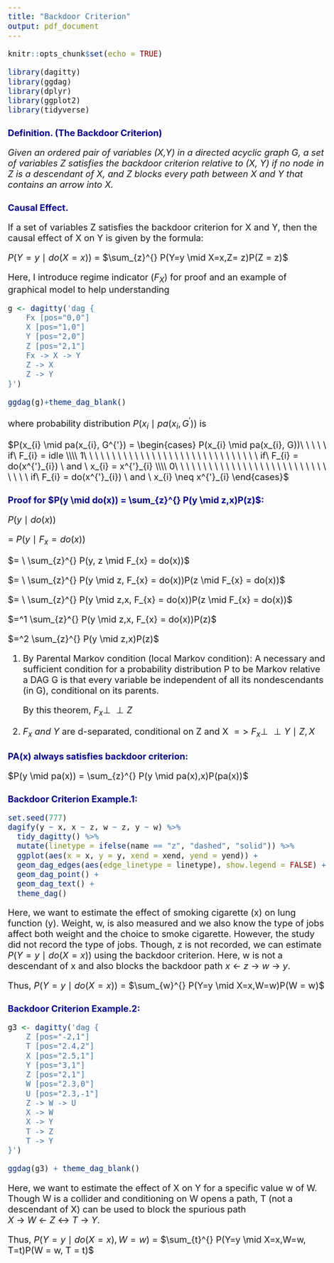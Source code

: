 ```yaml
---
title: "Backdoor Criterion"
output: pdf_document
---
```


<style type="text/css">

body{
   font-size: 20px;
}

h1.title {
  font-size: 25px;
  color: DarkRed;
}

h1 { /* Header 1 */
  font-size: 20px;
  color: DarkBlue;
}

</style>


```r
knitr::opts_chunk$set(echo = TRUE)
```

```r
library(dagitty)
library(ggdag)
library(dplyr)
library(ggplot2)
library(tidyverse)
```

# Definition. (The Backdoor Criterion)

*Given an ordered pair of variables (X,Y) in a directed acyclic graph G, a set of variables Z satisfies the backdoor criterion relative to (X, Y) if no node in Z is a descendant of X, and Z blocks every path between X and Y that contains an arrow into X.*

# Causal Effect.

If a set of variables Z satisfies the backdoor criterion for X and Y, then the causal effect of X on Y is given by the formula:

$P(Y=y \mid do(X=x))$ = $\sum_{z}^{} P(Y=y \mid X=x,Z= z)P(Z = z)$

Here, I introduce regime indicator ($F_{X}$) for proof and an example of graphical model to help understanding

```r
g <- dagitty('dag {
    Fx [pos="0,0"]
    X [pos="1,0"]
    Y [pos="2,0"]
    Z [pos="2,1"]
    Fx -> X -> Y 
    Z -> X 
    Z -> Y
}')

ggdag(g)+theme_dag_blank()
```

where probability distribution $P(x_{i} \mid pa(x_{i}, G^{'}))$ is



$P(x_{i} \mid pa(x_{i}, G^{'}) = \begin{cases} P(x_{i} \mid pa(x_{i}, G))\ \ \ \ \  if\ F_{i} = idle \\\\ 1\ \ \ \ \ \ \ \ \ \ \ \ \ \ \ \ \ \ \ \ \ \ \ \ \ \ \ \ \ \ \ if\ F_{i} = do(x^{'}_{i}) \ and \ x_{i} = x^{'}_{i} \\\\ 0\ \ \ \ \ \ \ \ \ \ \ \ \ \ \ \ \ \ \ \ \ \ \ \ \ \ \ \ \ \ \ if\ F_{i} = do(x^{'}_{i}) \ and \ x_{i} \neq x^{'}_{i} \end{cases}$

\newpage

# Proof for $P(y \mid do(x)) = \sum_{z}^{} P(y \mid z,x)P(z)$:
$P(y \mid do(x))$

$= \ P(y \mid F_{x} = do(x))$ 

$= \ \sum_{z}^{} P(y, z \mid F_{x} = do(x))$ 

$= \ \sum_{z}^{} P(y \mid z, F_{x} = do(x))P(z \mid F_{x} = do(x))$

$= \ \sum_{z}^{} P(y \mid z,x, F_{x} = do(x))P(z \mid F_{x} = do(x))$

$=^1 \sum_{z}^{} P(y \mid z,x, F_{x} = do(x))P(z)$

$=^2 \sum_{z}^{} P(y \mid z,x)P(z)$ 

(1) By Parental Markov condition (local Markov condition):
A necessary and sufficient condition for a probability distribution P to be Markov relative a DAG G is that every variable be independent of all its nondescendants (in G), conditional on its parents. 

    By this theorem, $F_{x} \perp\!\!\!\perp Z$

(2) $F_{x} \ and \ Y$ are d-separated, conditional on Z and X $=>$ $F_{x} \perp\!\!\!\perp Y \mid Z,X$

# PA(x) always satisfies backdoor criterion:
$P(y \mid pa(x)) = \sum_{z}^{} P(y \mid pa(x),x)P(pa(x))$

# Backdoor Criterion Example.1:
```r
set.seed(777)
dagify(y ~ x, x ~ z, w ~ z, y ~ w) %>%
  tidy_dagitty() %>%
  mutate(linetype = ifelse(name == "z", "dashed", "solid")) %>% 
  ggplot(aes(x = x, y = y, xend = xend, yend = yend)) +
  geom_dag_edges(aes(edge_linetype = linetype), show.legend = FALSE) +
  geom_dag_point() +
  geom_dag_text() +
  theme_dag() 
```

Here, we want to estimate the effect of smoking cigarette (x) on lung function (y). Weight, w, is also measured and we also know the type of jobs affect both weight and the choice to smoke cigarette. However, the study did not record the type of jobs. Though, z is not recorded, we can estimate $P(Y = y \mid do(X = x))$ using the backdoor criterion. Here, w is not a descendant of x and also blocks the backdoor path $x\ \leftarrow \ z\  \rightarrow \ w\  \rightarrow \ y$. 

Thus, $P(Y = y \mid do(X = x))$ = $\sum_{w}^{} P(Y=y \mid X=x,W=w)P(W = w)$


# Backdoor Criterion Example.2:
```r
g3 <- dagitty('dag {
    Z [pos="-2,1"]
    T [pos="2.4,2"]
    X [pos="2.5,1"]
    Y [pos="3,1"]
    Z [pos="2,1"]
    W [pos="2.3,0"]
    U [pos="2.3,-1"]
    Z -> W -> U 
    X -> W 
    X -> Y
    T -> Z
    T -> Y
}')

ggdag(g3) + theme_dag_blank()
```

Here, we want to estimate the effect of X on Y for a specific value w of W. Though W is a collider and conditioning on W opens a path, T (not a descendant of X) can be used to block the spurious path $X\ \rightarrow \ W\ \leftarrow \ Z\  \leftrightarrow \ T\  \rightarrow \ Y$.

Thus, $P(Y = y \mid do(X = x), W = w)$ = $\sum_{t}^{} P(Y=y \mid X=x,W=w, T=t)P(W = w, T = t)$
